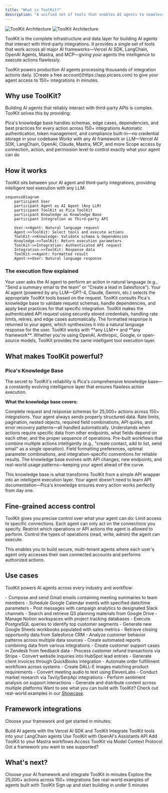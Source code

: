 ```yaml
---
title: "What is ToolKit?"
description: "A unified set of tools that enables AI agents to seamlessly interact with any third-party integration across all major AI frameworks"
---
```


<Frame caption="ToolKit provides your AI agents with intelligent, authenticated access to 150+ integrations">
  <img className="block dark:hidden" src="/images/toolkit/diagram-light.svg" alt="ToolKit Architecture" />
  <img className="hidden dark:block" src="/images/toolkit/diagram-dark.svg" alt="ToolKit Architecture" />
</Frame>

ToolKit is the complete infrastructure and data layer for building AI agents that interact with third-party integrations. It provides a single set of tools that work across all major AI frameworks—Vercel AI SDK, LangChain, OpenAI Agents, Mastra, and MCP—giving your agents the intelligence to execute actions flawlessly.

<Note>
ToolKit powers production AI agents processing thousands of integration actions daily. [Create a free account](https://app.picaos.com) to give your agent access to 150+ integrations in minutes.
</Note>

## Why use ToolKit?

Building AI agents that reliably interact with third-party APIs is complex. ToolKit solves this by providing:

<CardGroup cols={2}>
  <Card icon="brain" title="Intelligence built-in">
    Pica's knowledge base handles schemas, edge cases, dependencies, and best practices for every action across 150+ integrations
  </Card>
  <Card icon="shield-check" title="Enterprise security">
    Automatic authentication, token management, and compliance built-in—no credential storage in your codebase
  </Card>
  <Card icon="layer-group" title="Framework agnostic">
    Works with any AI framework or LLM—Vercel AI SDK, LangChain, OpenAI, Claude, Mastra, MCP, and more
  </Card>
  <Card icon="sliders" title="Fine-grained control">
    Scope access by connection, action, and permission level to control exactly what your agent can do
  </Card>
</CardGroup>

## How it works

ToolKit sits between your AI agent and third-party integrations, providing intelligent tool execution with any LLM:

```mermaid
sequenceDiagram
    participant User
    participant Agent as AI Agent (Any LLM)
    participant ToolKit as Pica ToolKit
    participant Knowledge as Knowledge Base
    participant Integration as Third-party API

    User->>Agent: Natural language request
    Agent->>ToolKit: Select tools and execute actions
    ToolKit->>Knowledge: Validate schema & dependencies
    Knowledge->>ToolKit: Return execution parameters
    ToolKit->>Integration: Authenticated API request
    Integration->>ToolKit: Response data
    ToolKit->>Agent: Formatted result
    Agent->>User: Natural language response
```

### The execution flow explained

<Steps>
  <Step title="User makes a request">    
    Your user asks the AI agent to perform an action in natural language (e.g., "Send a summary email to the team" or "Create a lead in Salesforce").
  </Step>
  
  <Step title="Agent selects tools">
    Your AI agent (powered by any LLM—GPT-4, Claude, Gemini, etc.) selects the appropriate ToolKit tools based on the request.
  </Step>
  
  <Step title="ToolKit validates with knowledge">
    ToolKit consults Pica's knowledge base to validate request schemas, handle dependencies, and apply best practices for that specific integration.
  </Step>
  
  <Step title="Authenticated execution">
    ToolKit makes the authenticated API request using securely stored credentials, handling rate limits, retries, and edge cases automatically.
  </Step>
  
  <Step title="Result returned to agent">
    The formatted response is returned to your agent, which synthesizes it into a natural language response for the user.
  </Step>
</Steps>

<Info>
ToolKit works with **any LLM** and **any framework**. Whether you're using OpenAI, Anthropic, Google, or open-source models, ToolKit provides the same intelligent tool execution layer.
</Info>

## What makes ToolKit powerful?

### Pica's Knowledge Base

The secret to ToolKit's reliability is Pica's comprehensive knowledge base—a constantly evolving intelligence layer that ensures flawless action execution.

**What the knowledge base covers:**

<AccordionGroup>
  <Accordion title="Schema definitions for every action" icon="file-code">
    Complete request and response schemas for 25,000+ actions across 150+ integrations. Your agent always sends properly structured data.
  </Accordion>
  
  <Accordion title="Edge case handling" icon="triangle-exclamation">
    Rate limits, pagination, nested objects, required field combinations, API quirks, and error recovery patterns—all handled automatically.
  </Accordion>
  
  <Accordion title="Dependencies and prerequisites" icon="link">
    Understands when actions require specific data from other endpoints, what fields depend on each other, and the proper sequence of operations.
  </Accordion>
  
  <Accordion title="Custom composite actions" icon="wand-magic-sparkles">
    Pre-built workflows that combine multiple actions intelligently (e.g., "create contact, add to list, send email" as a single operation).
  </Accordion>
  
  <Accordion title="Best practices and optimization" icon="rocket">
    Field formatting preferences, optimal parameter combinations, and integration-specific conventions for reliable results.
  </Accordion>
  
  <Accordion title="Continuous updates" icon="arrows-rotate">
    The knowledge base evolves with API changes, new endpoints, and real-world usage patterns—keeping your agent ahead of the curve.
  </Accordion>
</AccordionGroup>

This knowledge base is what transforms ToolKit from a simple API wrapper into an intelligent execution layer. Your agent doesn't need to learn API documentation—Pica's knowledge ensures every action works perfectly from day one.

## Fine-grained access control

ToolKit gives you precise control over what your agent can do:
<CardGroup cols={3}>
  <Card title="Connection Scope" icon="user">
    Limit access to specific connections. Each agent can only act on the connections you specify.
  </Card>
  <Card title="Action Scope" icon="bolt">
    Restrict which operations or API actions the agent is allowed to perform.
  </Card>
  <Card title="Permission Scope" icon="lock">
    Control the types of operations (read, write, admin) the agent can execute.
  </Card>
</CardGroup>

This enables you to build secure, multi-tenant agents where each user's agent only accesses their own connected accounts and performs authorized actions.

## Use cases

ToolKit powers AI agents across every industry and workflow:

<AccordionGroup>
  <Accordion title="Communication & Productivity" icon="comments">
    - Compose and send Gmail emails containing meeting summaries to team members
    - Schedule Google Calendar events with specified date/time parameters
    - Post messages with campaign analytics to designated Slack channels
    - Search and retrieve Q3 planning materials from Google Drive
    - Manage Notion workspaces with project tracking databases
  </Accordion>
  
  <Accordion title="Data Access & Analysis" icon="chart-line">
    - Execute PostgreSQL queries to identify top customer segments
    - Generate new Google Sheets workbooks populated with sales metrics
    - Retrieve closing opportunity data from Salesforce CRM
    - Analyze customer behavior patterns across multiple data sources
    - Create automated reports combining data from various integrations
  </Accordion>
  
  <Accordion title="Business Operations" icon="briefcase">
    - Create customer support cases in Zendesk from feedback data
    - Process customer refund transactions via Stripe
    - Convert website inquiries into HubSpot lead entries
    - Generate client invoices through QuickBooks integration
    - Automate order fulfillment workflows across systems
  </Accordion>
  
  <Accordion title="AI & Content Generation" icon="sparkles">
    - Create DALL-E images matching product requirements
    - Convert meeting audio to text using ElevenLabs
    - Conduct market research via Tavily/SerpApi integrations
    - Perform sentiment analysis on support interactions
    - Generate and distribute content across multiple platforms
  </Accordion>
</AccordionGroup>

<Info>
Want to see what you can build with ToolKit? Check out real-world examples in our <a href="/showcase">Showcase</a>.
</Info>


## Framework integrations

Choose your framework and get started in minutes:

<CardGroup cols={3}>
  <Card
    title="Vercel AI SDK"
    href="/toolkit/vercel-ai-sdk"
    img="/images/toolkit/vercel.jpg"
    arrow="true"
  >
    Build AI agents with the Vercel AI SDK and ToolKit
  </Card>
  <Card
    title="LangChain"
    img="/images/toolkit/langchain.jpg"
    arrow="true"
    href="/toolkit/langchain"
  >
    Integrate ToolKit tools into your LangChain agents
  </Card>
  <Card
    title="OpenAI Agents"
    img="/images/toolkit/openai.jpg"
    arrow="true"
    href="/toolkit/openai-agents"
  >
    Use ToolKit with OpenAI's Assistants API
  </Card>
  <Card
    title="Mastra"
    img="/images/toolkit/mastra.png"
    arrow="true"
    href="/toolkit/mastra"
  >
    Add ToolKit to your Mastra workflows
  </Card>
  <Card
    title="MCP Server"
    img="/images/toolkit/mcp.jpg"
    arrow="true"
    href="/mcp"
  >
    Access ToolKit via Model Context Protocol
  </Card>
  <Card
    title="More coming soon"
    icon="rocket"
    href="mailto:hello@picaos.com"
    cta="Let us know!"
  >
    Got a framework you want to see supported?
  </Card>
</CardGroup>

## What's next?

<CardGroup cols={2}>
  <Card
    title="Get started with your framework"
    icon="rocket"
    href="/toolkit/vercel-ai-sdk"
  >
    Choose your AI framework and integrate ToolKit in minutes
  </Card>
  <Card
    title="Browse available actions"
    icon="list"
    href="/api-reference/core/available-actions"
  >
    Explore the 25,000+ actions across 150+ integrations
  </Card>
  <Card
    title="View example agents"
    icon="book"
    href="/use-cases/overview"
  >
    See real-world examples of agents built with ToolKit
  </Card>
  <Card
    title="Create free account"
    icon="user-plus"
    href="https://app.picaos.com"
  >
    Sign up and start building in under 5 minutes
  </Card>
</CardGroup>

